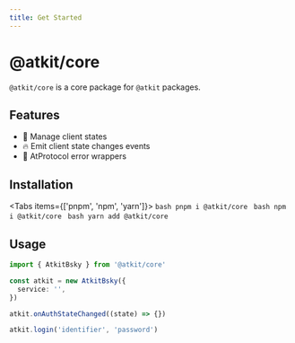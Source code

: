 ```yaml
---
title: Get Started
---
```



# @atkit/core

`@atkit/core` is a core package for `@atkit` packages.

## Features

- 📝 Manage client states
- 🔥 Emit client state changes events
- 🚨 AtProtocol error wrappers

## Installation
 
<Tabs items={['pnpm', 'npm', 'yarn']}>
  <Tab>
    ```bash
    pnpm i @atkit/core
    ```
  </Tab>
  <Tab>
    ```bash
    npm i @atkit/core
    ```
  </Tab>
  <Tab>
    ```bash
    yarn add @atkit/core
    ```
  </Tab>
</Tabs>

## Usage

```ts
import { AtkitBsky } from '@atkit/core'

const atkit = new AtkitBsky({
  service: '',
})

atkit.onAuthStateChanged((state) => {})

atkit.login('identifier', 'password')
```
